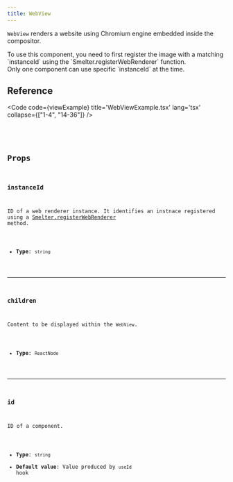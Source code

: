 ```yaml
---
title: WebView
---
```


`WebView` renders a website using Chromium engine embedded inside the compositor.

<Aside>To use this component, you need to first register the image with a matching `instanceId` using the `Smelter.registerWebRenderer` function.</Aside>

<Aside type='caution'>Only one component can use specific `instanceId` at the time.</Aside>

## Reference

<Code code={viewExample} title='WebViewExample.tsx' lang='tsx' collapse={["1-4", "14-36"]} />

<CollapsibleDetails summaryTitle='Type definitions'>
<Code code={`
type WebView = {
    id?: string;
    children?: ReactElement[];
    instanceId: string;
}
`} lang='tsx' />
</CollapsibleDetails>

## Props

### instanceId
ID of a web renderer instance. It identifies an instnace registered using a [Smelter.registerWebRenderer](/ts-sdk/live-compositor#registerwebrenderer) method.

- **Type**: `string`

---

### children
Content to be displayed within the `WebView`.

- **Type**: `ReactNode`

---

### id
ID of a component.

- **Type**: `string`
- **Default value**: Value produced by `useId` hook
